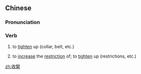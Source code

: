 {{also|收紧}}
==Chinese==
{{zh-forms|s=收紧}}

===Pronunciation===
{{zh-pron
|m=shōujǐn
|c=sau1 gan2
|cat=v
}}

===Verb===
{{zh-verb}}

# to [[tighten]] up (collar, belt, etc.)
# {{lb|zh|figurative}} to [[increase]] the [[restriction]] of; to [[tighten]] up (restrictions, etc.)

[[zh:收緊]]